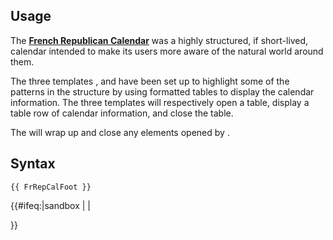 {{Documentation subpage}}
<!-- Please place categories where indicated at the bottom of this page and interwikis at Wikidata (see [[Wikipedia:Wikidata]]) -->
== Usage ==
The '''[[French Republican Calendar]]''' was a highly structured, if short-lived, calendar intended to make its users more aware of the natural world around them.

The three templates {{tl|FrRepCalHead}}, {{tl|FrRepCalLine}} and {{tl|FrRepCalFoot}} have been set up to highlight some of the patterns in the structure by using formatted tables to display the calendar information.  The three templates will respectively open a table, display a table row of calendar information, and close the table.

The {{tl|FrRepCalFoot}} will wrap up and close any elements opened by {{tl|FrRepCalHead}}.

== Syntax ==
 <nowiki>{{ FrRepCalFoot }}</nowiki>


<includeonly>{{#ifeq:{{SUBPAGENAME}}|sandbox | |
<!-- Categories below this line, please; interwikis at Wikidata -->
[[Category:时间模板|{{PAGENAME}}]]
[[Category:法國共和曆|{{PAGENAME}}]]
[[Category:法國共和曆模板|{{PAGENAME}}]]

}}</includeonly>